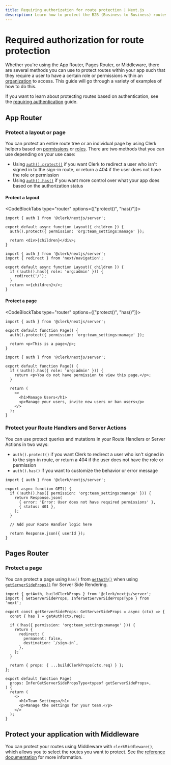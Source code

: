 ```yaml
---
title: Requiring authorization for route protection | Next.js
description: Learn how to protect the B2B (Business to Business) routes in your Next.js application that require authorization.
---
```


# Required authorization for route protection

Whether you're using the App Router, Pages Router, or Middleware, there are several methods you can use to protect routes within your app such that they require a user to have a certain role or permissions within an [organization](/docs/organizations/overview) to access. This guide will go through a variety of examples of how to do this.

If you want to learn about protecting routes based on authentication, see the [requiring authentication](/docs/references/nextjs/route-protection-requiring-authentication) guide.

## App Router

### Protect a layout or page

You can protect an entire route tree or an individual page by using Clerk helpers based on [permissions](/docs/organizations/verify-user-permissions) or [roles](/docs/organizations/verify-user-permissions#authorize-with-roles). There are two methods that you can use depending on your use case:

- Using [`auth().protect()`](/docs/references/nextjs/auth#protect) if you want Clerk to redirect a user who isn't signed in to the sign-in route, or return a 404 if the user does not have the role or permission
- Using [`auth().has()`](/docs/references/nextjs/authentication-object#has) if you want more control over what your app does based on the authorization status

#### Protect a layout

<CodeBlockTabs type="router" options={["protect()", "has()"]}>
```tsx filename="app/dashboard/manage-users/layout.tsx"
import { auth } from '@clerk/nextjs/server';

export default async function Layout({ children }) {
  auth().protect({ permission: 'org:team_settings:manage' });

  return <div>{children}</div>;
}
```

```tsx filename="app/dashboard/manage-users/layout.tsx"
import { auth } from '@clerk/nextjs/server';
import { redirect } from 'next/navigation';

export default async function Layout({ children }) {
  if (!auth().has({ role: 'org:admin' })) {
    redirect('/');
  }
  return <>{children}</>;
}
```
</CodeBlockTabs>

#### Protect a page


<CodeBlockTabs type="router" options={["protect()", "has()"]}>
```tsx filename="app/manage-users/page.tsx"
import { auth } from '@clerk/nextjs/server';

export default function Page() {
  auth().protect({ permission: 'org:team_settings:manage' });

  return <p>This is a page</p>;
}
```

```tsx filename="app/dashboard/manage-users/page.tsx"
import { auth } from '@clerk/nextjs/server';

export default function Page() {
  if (!auth().has({ role: 'org:admin' })) {
    return <p>You do not have permission to view this page.</p>;
  }

  return (
    <>
      <h1>Manage Users</h1>
      <p>Manage your users, invite new users or ban users</p>
    </>
  );
}
```
</CodeBlockTabs>

### Protect your Route Handlers and Server Actions

You can use protect queries and mutations in your Route Handlers or Server Actions in two ways:

- `auth().protect()` if you want Clerk to redirect a user who isn't signed in to the sign-in route, or return a 404 if the user does not have the role or permission
- `auth().has()` if you want to customize the behavior or error message

```tsx filename="/app/api/dashboard/route.ts"
import { auth } from '@clerk/nextjs/server';

export async function GET() {
  if (!auth().has({ permission: 'org:team_settings:manage' })) {
    return Response.json(
      { error: 'Error: User does not have required permissions' },
      { status: 401 },
    );
  }

  // Add your Route Handler logic here

  return Response.json({ userId });
}
```

## Pages Router

### Protect a page

You can protect a page using `has()` from [`getAuth()`](docs/references/nextjs/get-auth) when using [`getServerSideProps()`](https://nextjs.org/docs/pages/building-your-application/data-fetching/get-server-side-props) for Server Side Rendering.

```tsx filename="/pages/manage-team.tsx
import { getAuth, buildClerkProps } from '@clerk/nextjs/server';
import { GetServerSideProps, InferGetServerSidePropsType } from 'next';

export const getServerSideProps: GetServerSideProps = async (ctx) => {
  const { has } = getAuth(ctx.req);

  if (!has({ permission: 'org:team_settings:manage' })) {
    return {
      redirect: {
        permanent: false,
        destination: `/sign-in`,
      },
    };
  }

  return { props: { ...buildClerkProps(ctx.req) } };
};

export default function Page(
  props: InferGetServerSidePropsType<typeof getServerSideProps>,
) {
  return (
    <>
      <h1>Team Settings</h1>
      <p>Manage the settings for your team.</p>
    </>
  );
}
```

## Protect your application with Middleware

You can protect your routes using Middleware with `clerkMiddleware()`, which allows you to select the routes you want to protect. See the [reference documentation](/docs/references/nextjs/clerk-middleware) for more information.
